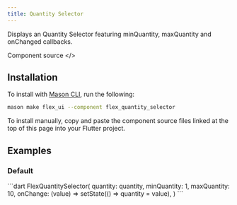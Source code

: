 ```yaml
---
title: Quantity Selector
---
```


Displays an Quantity Selector featuring minQuantity, maxQuantity and onChanged callbacks.

<LinkButton href="https://github.com/flex-storefront/flex_ui/blob/main/lib/widgets/quantity_selector/quantity_selector.dart">Component source \</></LinkButton>

## Installation

To install with [Mason CLI](https://pub.dev/packages/mason_cli), run the following:

```zsh
mason make flex_ui --component flex_quantity_selector
```

To install manually, copy and paste the component source files linked at the top of this page into your Flutter project.

## Examples

### Default

<Preview src="https://flex-ui-playground.web.app/quantity-selector">
 ```dart
FlexQuantitySelector(
  quantity: quantity,
  minQuantity: 1,
  maxQuantity: 10,
  onChange: (value) => setState(() => quantity = value),
)
```
</Preview>